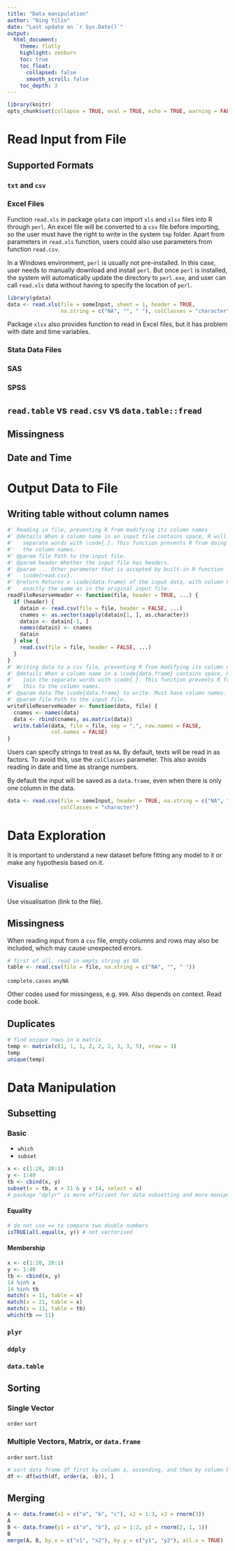 ```yaml
---
title: "Data manipulation"
author: "Ning Yilin"
date: "Last update on `r Sys.Date()`"
output: 
  html_document:
    theme: flatly
    highlight: zenburn
    toc: true
    toc_float: 
      collapsed: false
      smooth_scroll: false
    toc_depth: 3
---
```


```r
library(knitr)
opts_chunk$set(collapse = TRUE, eval = TRUE, echo = TRUE, warning = FALSE)
```

# Read Input from File

## Supported Formats

### `txt` and `csv`

### Excel Files

Function `read.xls` in package `gdata` can import `xls` and `xlsx` files into R 
through `perl`. An excel file will be converted to a `csv` file before 
importing, so the user must have the right to write in the system `tmp` folder. 
Apart from parameters in `read.xls` function, users could also use parameters 
from function `read.csv`.

In a Windows environment, `perl` is usually not pre-installed. In this case, 
user needs to manually download and install `perl`. But once `perl` is 
installed, the system will automatically update the directory to `perl.exe`, and
user can call `read.xls` data without having to specify the location of `perl`.

```r
library(gdata)
data <- read.xls(file = someInput, sheet = 1, header = TRUE, 
                 na.string = c("NA", "", " "), colClasses = "character")
```

Package `xlsx` also provides function to read in Excel files, but it has problem
with date and time variables.

### Stata Data Files

### SAS

### SPSS

## `read.table` vs `read.csv` vs `data.table::fread`

## Missingness

## Date and Time

# Output Data to File

## Writing table without column names

```r
#' Reading in file, preventing R from modifying its column names
#' @details When a column name in an input file contains space, R will join the 
#'   separate words with \code{.}. This function prevents R from doing this to 
#'   the column names.
#' @param file Path to the input file.
#' @param header Whether the input file has headers.
#' @param ... Other parameter that is accepted by built-in R function
#'   \code{read.csv}.
#' @return Returns a \code{data.frame} of the input data, with column names 
#'   exactly the same as in the original input file. 
readFileReserveHeader <- function(file, header = TRUE, ...) {
  if (header) {
    datain <- read.csv(file = file, header = FALSE, ...)
    cnames <- as.vector(sapply(datain[1, ], as.character))
    datain <- datain[-1, ]
    names(datain) <- cnames
    datain
  } else {
    read.csv(file = file, header = FALSE, ...)
  }
}
#' Writing data to a csv file, preventing R from modifying its column names
#' @details When a column name in a \code{data.frame} contains space, R will
#'   join the separate words with \code{.}. This function prevents R from doing
#'   this to the column names.
#' @param data The \code{data.frame} to write. Must have column names.
#' @param file Path to the input file.
writeFileReserveHeader <- function(data, file) {
  cnames <- names(data)
  data <- rbind(cnames, as.matrix(data))
  write.table(data, file = file, sep = ",", row.names = FALSE, 
              col.names = FALSE)
}
```

Users can specify strings to treat as `NA`. By default, texts will be read in 
as factors. To avoid this, use the `colClasses` parameter. This also avoids 
reading in date and time as strange numbers.

By default the input will be saved as a `data.frame`, even when there is only
one column in the data. 

```r
data <- read.csv(file = someInput, header = TRUE, na.string = c("NA", "", " "), 
                 colClasses = "character")
```

# Data Exploration

It is important to understand a new dataset before fitting any model to it or 
make any hypothesis based on it.

## Visualise

Use visualisation (link to the file).

## Missingness

When reading input from a `csv` file, empty columns and rows may also be 
included, which may cause unexpected errors. 

```r
# first of all, read in empty string as NA
table <- read.csv(file = file, na.string = c("NA", "", " "))

```

`complete.cases`
`anyNA`

Other codes used for missingess, e.g. `999`. Also depends on context. Read code 
book.

## Duplicates

```r
# find unique rows in a matrix
temp <- matrix(c(1, 1, 1, 2, 2, 2, 3, 3, 5), nrow = 3)
temp
unique(temp)
```

# Data Manipulation

## Subsetting

### Basic

- `which`
- `subset`

```r
x <- c(1:20, 20:1)
y <- 1:40
tb <- cbind(x, y)
subset(x = tb, x > 11 & y < 14, select = x)
# package "dplyr" is more efficient for data subsetting and more manipulations.
```

#### Equality

```r
# do not use == to compare two double numbers
isTRUE(all.equal(x, y)) # not vectorised
```

#### Membership

```r
x <- c(1:20, 20:1)
y <- 1:40
tb <- cbind(x, y)
14 %in% x
14 %in% tb
match(x = 11, table = x)
match(x = 21, table = x)
match(x = 11, table = tb)
which(tb == 11)
```  

### `plyr`

### `ddply`

### `data.table`

## Sorting

### Single Vector

`order`
`sort`

### Multiple Vectors, Matrix, or `data.frame`

`order`
`sort.list`

```r
# sort data frame df first by column a, ascending, and then by column b, descending
df <- df[with(df, order(a, -b)), ]
```

## Merging

```r
A <- data.frame(x1 = c("a", "b", "c"), x2 = 1:3, x3 = rnorm(3))
A
B <- data.frame(y1 = c("a", "b"), y2 = 1:2, y3 = rnorm(2, 1, 1))
B
merge(A, B, by.x = c("x1", "x2"), by.y = c("y1", "y2"), all.x = TRUE)
```
